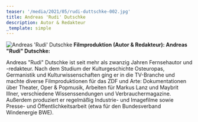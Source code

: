 ```yaml
---
teaser: '/media/2021/05/rudi-duttschke-002.jpg'
title: Andreas 'Rudi' Dutschke
description: Autor & Redakteur
_template: simple
---
```


![Andreas 'Rudi' Dutschke](/media/2021/05/rudi-duttschke-002.jpg "Andreas 'Rudi' Dutschke") **Filmproduktion (Autor & Redakteur): Andreas "Rudi" Dutschke:**

Andreas "Rudi" Dutschke ist seit mehr als zwanzig Jahren Fernsehautor und -redakteur. Nach dem Studium der Kulturgeschichte Osteuropas, Germanistik und Kulturwissenschaften ging er in die TV-Branche und machte diverse Filmproduktionen für das ZDF und Arte: Dokumentationen über Theater, Oper & Popmusik, Arbeiten für Markus Lanz und Maybrit Illner, verschiedene Wissenssendungen und Verbrauchermagazine. Außerdem produziert er regelmäßig Industrie- und Imagefilme sowie Presse- und Öffentlichkeitsarbeit (etwa für den Bundesverband Windenergie BWE).
